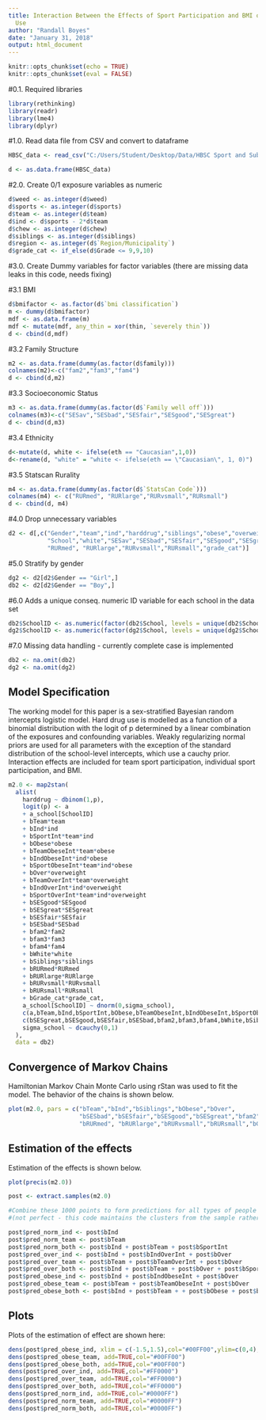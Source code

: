 ```yaml
---
title: Interaction Between the Effects of Sport Participation and BMI on Hard Drug
  Use
author: "Randall Boyes"
date: "January 31, 2018"
output: html_document
---
```


```r
knitr::opts_chunk$set(echo = TRUE)
knitr::opts_chunk$set(eval = FALSE)
```

#0.1. Required libraries
```r
library(rethinking)
library(readr)
library(lme4)
library(dplyr)
```

#1.0. Read data file from CSV and convert to dataframe

```r
HBSC_data <- read_csv("C:/Users/Student/Desktop/Data/HBSC Sport and Substance BMI/HBSC data.csv")

d <- as.data.frame(HBSC_data)
```

#2.0. Create 0/1 exposure variables as numeric

```r
d$weed <- as.integer(d$weed)
d$sports <- as.integer(d$sports)
d$team <- as.integer(d$team)
d$ind <- d$sports - 2*d$team
d$chew <- as.integer(d$chew)
d$siblings <- as.integer(d$siblings)
d$region <- as.integer(d$`Region/Municipality`)
d$grade_cat <- if_else(d$Grade <= 9,9,10)
```

#3.0. Create Dummy variables for factor variables (there are missing data leaks in this code, needs fixing)

#3.1 BMI

```r
d$bmifactor <- as.factor(d$`bmi classification`)
m <- dummy(d$bmifactor)
mdf <- as.data.frame(m)
mdf <- mutate(mdf, any_thin = xor(thin, `severely thin`))
d <- cbind(d,mdf)
```

#3.2 Family Structure

```r
m2 <- as.data.frame(dummy(as.factor(d$family)))
colnames(m2)<-c("fam2","fam3","fam4")
d <- cbind(d,m2)

```

#3.3 Socioeconomic Status

```r
m3 <- as.data.frame(dummy(as.factor(d$`Family well off`)))
colnames(m3)<-c("SESav","SESbad","SESfair","SESgood","SESgreat")
d <- cbind(d,m3)
```

#3.4 Ethnicity

```r
d<-mutate(d, white <- ifelse(eth == "Caucasian",1,0))
d<-rename(d, "white" = "white <- ifelse(eth == \"Caucasian\", 1, 0)")
```

#3.5 Statscan Rurality

```r
m4 <- as.data.frame(dummy(as.factor(d$`StatsCan Code`)))
colnames(m4) <- c("RURmed", "RURlarge","RURvsmall","RURsmall")
d <- cbind(d, m4)
```

#4.0 Drop unnecessary variables

```r
d2 <- d[,c("Gender","team","ind","harddrug","siblings","obese","overweight","any_thin",
           "School","white","SESav","SESbad","SESfair","SESgood","SESgreat","fam2","fam3","fam4",
           "RURmed", "RURlarge","RURvsmall","RURsmall","grade_cat")]
```

#5.0 Stratify by gender

```r
dg2 <- d2[d2$Gender == "Girl",]
db2 <- d2[d2$Gender == "Boy",]
```

#6.0 Adds a unique conseq. numeric ID variable for each school in the data set 

```r
db2$SchoolID <- as.numeric(factor(db2$School, levels = unique(db2$School)))
dg2$SchoolID <- as.numeric(factor(dg2$School, levels = unique(dg2$School)))
```

#7.0 Missing data handling - currently complete case is implemented

```r
db2 <- na.omit(db2)
dg2 <- na.omit(dg2)

```

## Model Specification

The working model for this paper is a sex-stratified Bayesian random intercepts logistic model. Hard drug use is modelled as a function of a binomial distribution with the logit of p determined by a linear combination of the exposures and confounding variables. Weakly regularizing normal priors are used for all parameters with the exception of the standard distribution of the school-level intercepts, which use a cauchy prior. Interaction effects are included for team sport participation, individual sport participation, and BMI.   

```r
m2.0 <- map2stan(
  alist(
    harddrug ~ dbinom(1,p),
    logit(p) <- a 
    + a_school[SchoolID] 
    + bTeam*team
    + bInd*ind
    + bSportInt*team*ind
    + bObese*obese
    + bTeamObeseInt*team*obese 
    + bIndObeseInt*ind*obese
    + bSportObeseInt*team*ind*obese
    + bOver*overweight
    + bTeamOverInt*team*overweight 
    + bIndOverInt*ind*overweight
    + bSportOverInt*team*ind*overweight
    + bSESgood*SESgood
    + bSESgreat*SESgreat
    + bSESfair*SESfair
    + bSESbad*SESbad
    + bfam2*fam2
    + bfam3*fam3
    + bfam4*fam4
    + bWhite*white
    + bSiblings*siblings
    + bRURmed*RURmed
    + bRURlarge*RURlarge
    + bRURvsmall*RURvsmall
    + bRURsmall*RURsmall
    + bGrade_cat*grade_cat,
    a_school[SchoolID] ~ dnorm(0,sigma_school),
    c(a,bTeam,bInd,bSportInt,bObese,bTeamObeseInt,bIndObeseInt,bSportObeseInt,bOver,bTeamOverInt,bIndOverInt,bSportOverInt) ~ dnorm(0,10),
    c(bSESgreat,bSESgood,bSESfair,bSESbad,bfam2,bfam3,bfam4,bWhite,bSiblings,bRURmed,bRURlarge,bRURvsmall,bRURsmall,bGrade_cat) ~ dnorm(0,10),
    sigma_school ~ dcauchy(0,1)
  ), 
  data = db2)
```

## Convergence of Markov Chains

Hamiltonian Markov Chain Monte Carlo using rStan was used to fit the model. The behavior of the chains is shown below.

```r
plot(m2.0, pars = c("bTeam","bInd","bSiblings","bObese","bOver",
                    "bSESbad","bSESfair","bSESgood","bSESgreat","bfam2","bfam3","bfam4",
                    "bRURmed", "bRURlarge","bRURvsmall","bRURsmall","bGrade_cat","sigma_school"),max_rows = 6)
```

## Estimation of the effects

Estimation of the effects is shown below.

```r
plot(precis(m2.0))
```

```r
post <- extract.samples(m2.0)

#Combine these 1000 points to form predictions for all types of people 
#(not perfect - this code maintains the clusters from the sample rather than generalizing over average expected clusters)

post$pred_norm_ind <- post$bInd
post$pred_norm_team <- post$bTeam
post$pred_norm_both <- post$bInd + post$bTeam + post$bSportInt
post$pred_over_ind <- post$bInd + post$bIndOverInt + post$bOver
post$pred_over_team <- post$bTeam + post$bTeamOverInt + post$bOver
post$pred_over_both <- post$bInd + post$bTeam + post$bOver + post$bSportInt + post$bTeamOverInt  + post$bIndOverInt + post$bSportOverInt 
post$pred_obese_ind <- post$bInd + post$bIndObeseInt + post$bOver
post$pred_obese_team <- post$bTeam + post$bTeamObeseInt + post$bOver
post$pred_obese_both <- post$bInd + post$bTeam + + post$bObese + post$bSportInt + post$bTeamObeseInt  + post$bIndObeseInt + post$bSportObeseInt

```

## Plots

Plots of the estimation of effect are shown here:

```r
dens(post$pred_obese_ind, xlim = c(-1.5,1.5),col="#00FF00",ylim=c(0,4), xlab = "Beta",ask=FALSE)
dens(post$pred_obese_team, add=TRUE,col="#00FF00")
dens(post$pred_obese_both, add=TRUE,col="#00FF00")
dens(post$pred_over_ind, add=TRUE,col="#FF0000")
dens(post$pred_over_team, add=TRUE,col="#FF0000")
dens(post$pred_over_both, add=TRUE,col="#FF0000")
dens(post$pred_norm_ind, add=TRUE,col="#0000FF")
dens(post$pred_norm_team, add=TRUE,col="#0000FF")
dens(post$pred_norm_both, add=TRUE,col="#0000FF")
```

